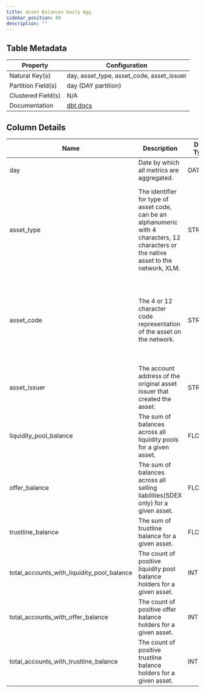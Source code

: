 ```yaml
---
title: Asset Balances Daily Agg
sidebar_position: 80
description: ""
---
```


<div className="scoped-data-dictionary-table">

## Table Metadata

| Property | Configuration |
| --- | --- |
| Natural Key(s) | day, asset_type, asset_code, asset_issuer |
| Partition Field(s) | day (DAY partition) |
| Clustered Field(s) | N/A |
| Documentation | [dbt docs](http://www.stellar-dbt-docs.com/#!/model/model.stellar_dbt_public.asset_balances__daily_agg) |

## Column Details

| Name | Description | Data Type | Domain Values | Required? | Notes |
| --- | --- | --- | --- | --- | --- |
| day | Date by which all metrics are aggregated. | DATE |  | Yes |  |
| asset_type | The identifier for type of asset code, can be an alphanumeric with 4 characters, 12 characters or the native asset to the network, XLM. | STRING |  | Yes | XLM is the native asset to the network. XLM has no asset code or issuer representation and will instead be displayed with an asset type of 'native' |
| asset_code | The 4 or 12 character code representation of the asset on the network. | STRING |  | Yes | Asset codes have no guarantees of uniqueness. The combination of asset code, issuer and type represents a distinct asset |
| asset_issuer | The account address of the original asset issuer that created the asset. | STRING |  | Yes |  |
| liquidity_pool_balance | The sum of balances across all liquidity pools for a given asset. | FLOAT |  | Yes |  |
| offer_balance | The sum of balances across all selling liabilities(SDEX only) for a given asset. | FLOAT |  | Yes |  |
| trustline_balance | The sum of trustline balance for a given asset. | FLOAT |  | Yes |  |
| total_accounts_with_liquidity_pool_balance | The count of positive liquidity pool balance holders for a given asset. | INTEGER |  | Yes |  |
| total_accounts_with_offer_balance | The count of positive offer balance holders for a given asset. | INTEGER |  | Yes |  |
| total_accounts_with_trustline_balance | The count of positive trustline balance holders for a given asset. | INTEGER |  | Yes |  |

</div>
